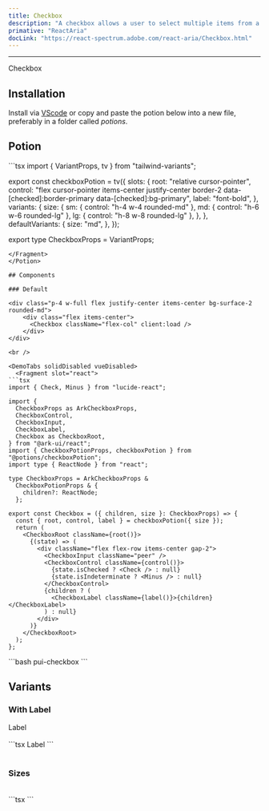 ```yaml
---
title: Checkbox
description: "A checkbox allows a user to select multiple items from a list of individual items, or to mark one individual item as selected."
primative: "ReactAria"
docLink: "https://react-spectrum.adobe.com/react-aria/Checkbox.html"
---
```


---


<MdxExample>
  <Checkbox client:load> Checkbox </Checkbox>
</MdxExample>

## Installation

Install via [VScode](/docs/getting-started/vsc) or copy and paste the potion below into a new file, preferably in a folder called _potions_.

## Potion

<Potion>
<Fragment slot="contentSlot">
```tsx
import { VariantProps, tv } from "tailwind-variants";

export const checkboxPotion = tv({
  slots: {
    root: "relative cursor-pointer",
    control:
      "flex cursor-pointer items-center justify-center border-2 data-[checked]:border-primary data-[checked]:bg-primary",
    label: "font-bold",
  },
  variants: {
    size: {
      sm: { control: "h-4 w-4 rounded-md" },
      md: { control: "h-6 w-6 rounded-lg" },
      lg: { control: "h-8 w-8 rounded-lg" },
    },
  },
  defaultVariants: {
    size: "md",
  },
});

export type CheckboxProps = VariantProps<typeof checkboxPotion>;

````
</Fragment>
</Potion>

## Components

### Default

<div class="p-4 w-full flex justify-center items-center bg-surface-2 rounded-md">
    <div class="flex items-center">
      <Checkbox className="flex-col" client:load />
    </div>
</div>

<br />

<DemoTabs solidDisabled vueDisabled>
  <Fragment slot="react">
```tsx
import { Check, Minus } from "lucide-react";

import {
  CheckboxProps as ArkCheckboxProps,
  CheckboxControl,
  CheckboxInput,
  CheckboxLabel,
  Checkbox as CheckboxRoot,
} from "@ark-ui/react";
import { CheckboxPotionProps, checkboxPotion } from "@potions/checkboxPotion";
import type { ReactNode } from "react";

type CheckboxProps = ArkCheckboxProps &
  CheckboxPotionProps & {
    children?: ReactNode;
  };

export const Checkbox = ({ children, size }: CheckboxProps) => {
  const { root, control, label } = checkboxPotion({ size });
  return (
    <CheckboxRoot className={root()}>
      {(state) => (
        <div className="flex flex-row items-center gap-2">
          <CheckboxInput className="peer" />
          <CheckboxControl className={control()}>
            {state.isChecked ? <Check /> : null}
            {state.isIndeterminate ? <Minus /> : null}
          </CheckboxControl>
          {children ? (
            <CheckboxLabel className={label()}>{children}</CheckboxLabel>
          ) : null}
        </div>
      )}
    </CheckboxRoot>
  );
};

````

</Fragment>

<Fragment slot="vsc">
```bash
pui-checkbox
```
</Fragment>
</DemoTabs>

## Variants

### With Label

<div class="flex w-full items-center justify-center rounded-md bg-surface-2 p-4">
  <div class="flex items-center">
    <Checkbox client:only="react">Label</Checkbox>
  </div>
</div>

<br />

<div className="max-h-72 w-full overflow-y-auto rounded-xl bg-[#1b1e28]">
  ```tsx
  <Checkbox>Label</Checkbox>
  ```
</div>

<br />

### Sizes

<div class="flex w-full items-center justify-center rounded-md bg-surface-2 p-4">
  <div class="flex items-center gap-2">
    <Checkbox size="sm" client:load />
    <Checkbox size="md" client:load />
    <Checkbox size="lg" client:load />
  </div>
</div>

<br />

<div className="max-h-72 w-full overflow-y-auto rounded-xl bg-[#1b1e28]">
  ```tsx
  <Checkbox size="sm" />
  <Checkbox size="md" />
  <Checkbox size="lg" />
  ```
</div>
